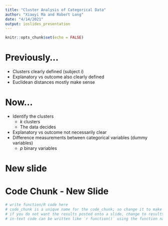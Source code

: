 ```yaml
---
title: "Cluster Analysis of Categorical Data"
author: "Xiaoyi Ma and Robert Long"
date: "4/14/2021"
output: ioslides_presentation
---
```


```r
knitr::opts_chunk$set(echo = FALSE)
```



# Previously...
- Clusters clearly defined (subject $i$)
- Explanatory vs outcome also clearly defined
- Euclidean distances mostly make sense


# Now...
- Identify the clusters
  - $k$ clusters
  - The data decides
- Explanatory vs outcome not necessarily clear
- Difference measurements between categorical variables (dummy variables)
  - $p$ binary variables
  
  
# New slide

# Code Chunk - New Slide
```r
# write function/R code here
# code_chunk is a unique name for the code_chunk; so change it to make clear like a comment
# if you do not want the results posted onto a slide, change to results="hide"
# in-text code can be written like `r function()` using the function name instead of function()
```


